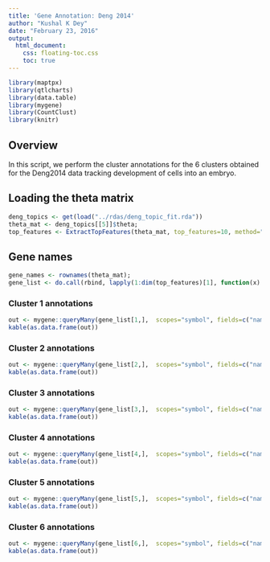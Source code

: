 ```yaml
---
title: 'Gene Annotation: Deng 2014'
author: "Kushal K Dey"
date: "February 23, 2016"
output: 
  html_document:
    css: floating-toc.css
    toc: true
---
```



```r
library(maptpx)
library(qtlcharts)
library(data.table)
library(mygene)
library(CountClust)
library(knitr)
```

## Overview

In this script, we perform the cluster annotations for the 6 clusters obtained for the Deng2014 data tracking development of cells into an embryo. 

## Loading the theta matrix 

```r
deng_topics <- get(load("../rdas/deng_topic_fit.rda"))
theta_mat <- deng_topics[[5]]$theta;
top_features <- ExtractTopFeatures(theta_mat, top_features=10, method="poisson", options="min");
```

## Gene names 

```r
gene_names <- rownames(theta_mat);
gene_list <- do.call(rbind, lapply(1:dim(top_features)[1], function(x) gene_names[top_features[x,]]))
```

### Cluster 1 annotations

```r
out <- mygene::queryMany(gene_list[1,],  scopes="symbol", fields=c("name", "summary"), species="mouse");
kable(as.data.frame(out))
```

### Cluster 2 annotations

```r
out <- mygene::queryMany(gene_list[2,],  scopes="symbol", fields=c("name", "summary"), species="mouse");
kable(as.data.frame(out))
```

### Cluster 3 annotations

```r
out <- mygene::queryMany(gene_list[3,],  scopes="symbol", fields=c("name", "summary"), species="mouse");
kable(as.data.frame(out))
```

### Cluster 4 annotations

```r
out <- mygene::queryMany(gene_list[4,],  scopes="symbol", fields=c("name", "summary"), species="mouse");
kable(as.data.frame(out))
```

### Cluster 5 annotations

```r
out <- mygene::queryMany(gene_list[5,],  scopes="symbol", fields=c("name", "summary"), species="mouse");
kable(as.data.frame(out))
```

### Cluster 6 annotations

```r
out <- mygene::queryMany(gene_list[6,],  scopes="symbol", fields=c("name", "summary"), species="mouse");
kable(as.data.frame(out))
```
